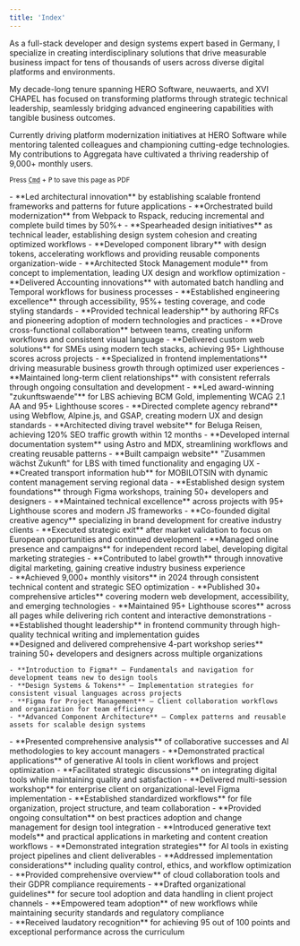 ```yaml
---
title: 'Index'
---
```


As a full-stack developer and design systems expert based in Germany, I specialize in creating interdisciplinary solutions that drive measurable business impact for tens of thousands of users across diverse digital platforms and environments.

My decade-long tenure spanning HERO Software, neuwaerts, and XVI CHAPEL has focused on transforming platforms through strategic technical leadership, seamlessly bridging advanced engineering capabilities with tangible business outcomes.

Currently driving platform modernization initiatives at HERO Software while mentoring talented colleagues and championing cutting-edge technologies. My contributions to Aggregata have cultivated a thriving readership of 9,000+ monthly users.

<Contact class="mt-8" />

<small class="block print:hidden mt-4">Press <abbr title="Command / Control"><kbd>Cmd</kbd></abbr> + <kbd>P</kbd> to save this page as PDF</small>

<Section
  class="mt-16"
  title="Work Experience"
>
  <Entry
    meta="2024 — Now"
    title="Senior Full Stack Engineer at HERO Software"
    subtitle="Hanover, Germany"
    skills={['CakePHP','Codegen','Design Systems','Docker','ESLint','GraphQL','Jest','MySQL','Nuxt','PHP 8.3','PNPM','Playwright','Prettier','Rspack','Sentry','Storybook','Style Dictionary','Tailwind CSS','Temporal','TypeScript','Vitest','Vue.js','WCAG 2.1']}
    url="https://hero-software.de"
  >
    - **Led architectural innovation** by establishing scalable frontend frameworks and patterns for future applications
    - **Orchestrated build modernization** from Webpack to Rspack, reducing incremental and complete build times by 50%+
    - **Spearheaded design initiatives** as technical leader, establishing design system cohesion and creating optimized workflows
    - **Developed component library** with design tokens, accelerating workflows and providing reusable components organization-wide
    - **Architected Stock Management module** from concept to implementation, leading UX design and workflow optimization
    - **Delivered Accounting innovations** with automated batch handling and Temporal workflows for business processes
    - **Established engineering excellence** through accessibility, 95%+ testing coverage, and code styling standards
    - **Provided technical leadership** by authoring RFCs and pioneering adoption of modern technologies and practices
    - **Drove cross-functional collaboration** between teams, creating uniform workflows and consistent visual language
  </Entry>
  <Entry
    meta="2020 — Now"
    title="Freelance Developer & Designer"
  >
    - **Delivered custom web solutions** for SMEs using modern tech stacks, achieving 95+ Lighthouse scores across projects
    - **Specialized in frontend implementations** driving measurable business growth through optimized user experiences
    - **Maintained long-term client relationships** with consistent referrals through ongoing consultation and development
  </Entry>
  <Entry
    meta="2019 — 2024"
    title="Full Stack Developer at neuwaerts"
    subtitle="Hanover, Germany"
    skills={['Alpine.js','Astro','Cloudflare','Docker','Figma','GitHub','GitLab','GSAP','JavaScript','MDX','ProcessWire','React', 'Sass','Swup','Tailwind CSS','TypeScript','Vue.js', 'WCAG 2.1','Webflow','webpack','Yii 2.0']}
    url="https://www.neuwaerts.de"
  >
    - **Led award-winning "zukunftswaende"** for LBS achieving BCM Gold, implementing WCAG 2.1 AA and 95+ Lighthouse scores
    - **Directed complete agency rebrand** using Webflow, Alpine.js, and GSAP, creating modern UX and design standards
    - **Architected diving travel website** for Beluga Reisen, achieving 120% SEO traffic growth within 12 months
    - **Developed internal documentation system** using Astro and MDX, streamlining workflows and creating reusable patterns
    - **Built campaign website** "Zusammen wächst Zukunft" for LBS with timed functionality and engaging UX
    - **Created transport information hub** for MOBILOTSIN with dynamic content management serving regional data
    - **Established design system foundations** through Figma workshops, training 50+ developers and designers
    - **Maintained technical excellence** across projects with 95+ Lighthouse scores and modern JS frameworks
  </Entry>
  <Entry
    meta="2018 — 2019"
    title="Media Designer Apprentice at TA Bildungszentrum"
    subtitle="Hamelin, Germany"
  />
  <Entry
    meta="2016 — 2017"
    title="Co-Founder at XVI CHAPEL"
    subtitle="New York, United States — Remote"
  >
    - **Co-founded digital creative agency** specializing in brand development for creative industry clients
    - **Executed strategic exit** after market validation to focus on European opportunities and continued development
  </Entry>
  <Entry
    meta="2015 — 2016"
    title="Marketing Manager at Word Of Bass Records"
    subtitle="New York, United States — Part-time, Remote"
  >
    - **Managed online presence and campaigns** for independent record label, developing digital marketing strategies
    - **Contributed to label growth** through innovative digital marketing, gaining creative industry business experience
  </Entry>
</Section>

<Section
  class="mt-16"
  title="Awards"
>
  <Entry
    meta="2022"
    title="Content Platforms B2C (Gold) from BCM"
    subtitle="Awarded for zukunftswaende in association with neuwaerts"
    url="https://bestofcontentmarketing.com/wp-content/uploads/2024/10/BCM_2022_Shortlist_Gold_.pdf"
  />
</Section>

<Section
  class="mt-16"
  title="Projects & Initiatives"
>
  <Entry
    meta="2024 — Now"
    title="Aggregata"
    subtitle="Personal project • Technical writing and project development"
    url="https://aggregata.de"
    skills={['Figma','Ghost','Tailwind CSS','TypeScript','Vue']}
  >
    - **Achieved 9,000+ monthly visitors** in 2024 through consistent technical content and strategic SEO optimization
    - **Published 30+ comprehensive articles** covering modern web development, accessibility, and emerging technologies
    - **Maintained 95+ Lighthouse scores** across all pages while delivering rich content and interactive demonstrations
    - **Established thought leadership** in frontend community through high-quality technical writing and implementation guides
  </Entry>
</Section>

<Section class="mt-16" title="Speaking & Workshops">
  <Entry
    meta="2023"
    title="Figma Workshop Series at neuwaerts"
  >
    **Designed and delivered comprehensive 4-part workshop series** training 50+ developers and designers across multiple organizations

    - **Introduction to Figma** — Fundamentals and navigation for development teams new to design tools
    - **Design Systems & Tokens** — Implementation strategies for consistent visual languages across projects
    - **Figma for Project Management** — Client collaboration workflows and organization for team efficiency
    - **Advanced Component Architecture** — Complex patterns and reusable assets for scalable design systems

  </Entry>
  <Entry
    meta="2023"
    title='"Digital Tools for Clients" at neuwaerts'
    subtitle="Seminar on AI-enabled collaborative workflows"
  >
    - **Presented comprehensive analysis** of collaborative successes and AI methodologies to key account managers
    - **Demonstrated practical applications** of generative AI tools in client workflows and project optimization
    - **Facilitated strategic discussions** on integrating digital tools while maintaining quality and satisfaction
  </Entry>
  <Entry
    meta="2023"
    title='"Working with Projects & Files" Client Workshop'
    subtitle="Multi-part organizational training for an enterprise client"
  >
    - **Delivered multi-session workshop** for enterprise client on organizational-level Figma implementation
    - **Established standardized workflows** for file organization, project structure, and team collaboration
    - **Provided ongoing consultation** on best practices adoption and change management for design tool integration
  </Entry>
  <Entry
    meta="2023"
    title='"Generative Texts" Workshop at neuwaerts'
    subtitle="Technical overview of emerging AI text generation"
  >
    - **Introduced generative text models** and practical applications in marketing and content creation workflows
    - **Demonstrated integration strategies** for AI tools in existing project pipelines and client deliverables
    - **Addressed implementation considerations** including quality control, ethics, and workflow optimization
  </Entry>
  <Entry
    meta="2019"
    title='"New Work" Seminar at neuwaerts'
    subtitle="Cloud collaboration tools and GDPR compliance"
  >
    - **Provided comprehensive overview** of cloud collaboration tools and their GDPR compliance requirements
    - **Drafted organizational guidelines** for secure tool adoption and data handling in client project channels
    - **Empowered team adoption** of new workflows while maintaining security standards and regulatory compliance
  </Entry>
</Section>

<Section
  class="mt-16"
  title="Education"
>
  <Entry
    meta="2018 — 2021"
    title="Media Design Apprenticeship at Multi Media Berufsbildende Schulen Hannover (MMBbS)"
    subtitle="Hanover, Germany"
  >
    - **Received laudatory recognition** for achieving 95 out of 100 points and exceptional performance across the curriculum
  </Entry>
  <Entry
    meta="2015 — 2018"
    title="Matura in Linguistics at Kooperative Gesamtschule Gronau (Leine)"
    subtitle="Gronau (Leine), Germany"
  />
</Section>
